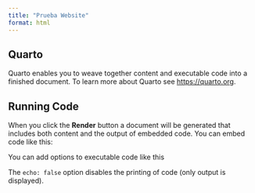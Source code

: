 ```yaml
---
title: "Prueba Website"
format: html
---
```


## Quarto

Quarto enables you to weave together content and executable code into a finished document. To learn more about Quarto see <https://quarto.org>.

## Running Code

When you click the **Render** button a document will be generated that includes both content and the output of embedded code. You can embed code like this:

<!-- ```{r} -->
<!-- 1 + 1 -->
<!-- ``` -->

You can add options to executable code like this 

<!-- ```{r} -->
<!-- #| echo: false -->
<!-- 2 * 2 -->
<!-- ``` -->

The `echo: false` option disables the printing of code (only output is displayed).
